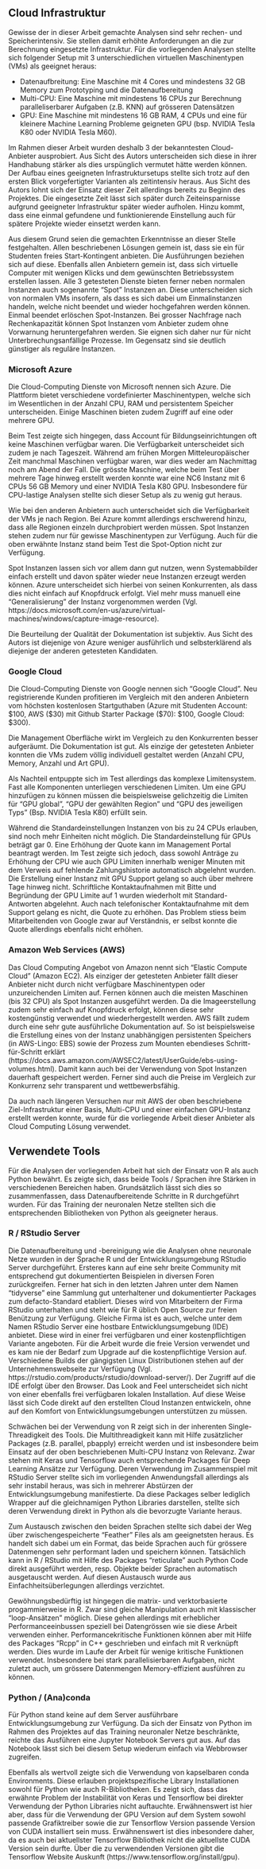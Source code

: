 ## Cloud Infrastruktur
Gewisse der in dieser Arbeit gemachte Analysen sind sehr rechen- und Speicherintensiv. Sie stellen damit erhöhte Anforderungen an die zur Berechnung eingesetzte Infrastruktur. Für die vorliegenden Analysen stellte sich folgender Setup mit 3 unterschiedlichen virtuellen Maschinentypen (VMs) als geeignet heraus:

-	Datenaufbreitung: Eine Maschine mit 4 Cores und mindestens 32 GB Memory zum Prototyping und die Datenaufbereitung
-	Multi-CPU: Eine Maschine mit mindestens 16 CPUs zur Berechnung paralleliserbarer Aufgaben (z.B. KNN) auf grösseren Datensätzen
-	GPU: Eine Maschine mit mindestens 16 GB RAM, 4 CPUs und eine für kleinere Machine Learning Probleme geigneten GPU (bsp. NVIDIA Tesla K80 oder NVIDIA Tesla M60).

Im Rahmen dieser Arbeit wurden deshalb 3 der bekanntesten Cloud-Anbieter ausprobiert. Aus Sicht des Autors unterscheiden sich diese in ihrer Handhabung stärker als dies urspünglich vermutet hätte werden können. Der Aufbau eines geeigneten Infrastruktursetups stellte sich trotz auf den ersten Blick vorgefertigter Varianten als zeitintensiv heraus. Aus Sicht des Autors lohnt sich der Einsatz dieser Zeit allerdings bereits zu Beginn des Projektes. Die eingesetzte Zeit lässt sich später durch Zeiteinsparnisse aufgrund geeigneter Infrastruktur später wieder aufholen. Hinzu kommt, dass eine einmal gefundene und funktionierende Einstellung auch für spätere Projekte wieder einsetzt werden kann.

Aus diesem Grund seien die gemachten Erkenntnisse an dieser Stelle festgehalten. Allen beschriebenen Lösungen gemein ist, dass sie ein für Studenten freies Start-Kontingent anbieten. Die Ausführungen beziehen sich auf diese. Ebenfalls allen Anbietern gemein ist, dass sich virtuelle Computer mit wenigen Klicks und dem gewünschten Betriebssystem erstellen lassen. Alle 3 getesteten Dienste bieten ferner neben normalen Instanzen auch sogenannte "Spot" Instanzen an. Diese unterscheiden sich von normalen VMs insofern, als dass es sich dabei um Einmalinstanzen handeln, welche nicht beendet und wieder hochgefahren werden können. Einmal beendet erlöschen Spot-Instanzen. Bei grosser Nachfrage nach Rechenkapazität können Spot Instanzen vom Anbieter zudem ohne Vorwarnung heruntergefahren werden. Sie eignen sich daher nur für nicht Unterbrechungsanfällige Prozesse.  Im Gegensatz sind sie deutlich günstiger als reguläre Instanzen.


### Microsoft Azure
Die Cloud-Computing Dienste von Microsoft nennen sich Azure. Die Plattform bietet verschiedene vordefinierter Maschinentypen, welche sich im Wesentlichen in der Anzahl CPU, RAM und persistentem Speicher unterscheiden. Einige Maschinen bieten zudem Zugriff auf eine oder mehrere GPU. 

Beim Test zeigte sich hingegen, dass Account für Bildungseinrichtungen oft keine Maschinen verfügbar waren. Die Verfügbarkeit unterscheidet sich zudem je nach Tageszeit. Während am frühen Morgen Mitteleuropäischer Zeit manchmal Maschinen verfügbar waren, war dies weder am Nachmittag noch am Abend der Fall. Die grösste Maschine, welche beim Test über mehrere Tage hinweg erstellt werden konnte war eine NC6 Instanz mit 6 CPUs 56 GB Memory und einer NVIDIA Tesla K80 GPU. Insbesondere für CPU-lastige Analysen stellte sich dieser Setup als zu wenig gut heraus. 

Wie bei den anderen Anbietern auch unterscheidet sich die Verfügbarkeit der VMs je nach Region. Bei Azure kommt allerdings erschwerend hinzu, dass alle Regionen einzeln durchprobiert werden müssen. Spot Instanzen stehen zudem nur für gewisse Maschinentypen zur Verfügung. Auch für die oben erwähnte Instanz stand beim Test die Spot-Option nicht zur Verfügung.

Spot Instanzen lassen sich vor allem dann gut nutzen, wenn Systemabbilder einfach erstellt und davon später wieder neue Instanzen erzeugt werden können. Azure unterscheidet sich hierbei von seinen Konkurrenten, als dass dies nicht einfach auf Knopfdruck erfolgt. Viel mehr muss manuell eine "Generalisierung" der Instanz vorgenommen werden (Vgl. https://docs.microsoft.com/en-us/azure/virtual-machines/windows/capture-image-resource). 

Die Beurteilung der Qualität der Dokumentation ist subjektiv. Aus Sicht des Autors ist diejenige von Azure weniger ausführlich und selbsterklärend als diejenige der anderen getesteten Kandidaten. 

### Google Cloud
Die Cloud-Computing Dienste von Google nennen sich "Google Cloud". Neu registrierende Kunden profitieren im Vergleich mit den anderen Anbietern vom höchsten kostenlosen Startguthaben (Azure mit Studenten Account: $100, AWS ($30) mit Github Starter Package ($70): $100, Google Cloud: $300).

Die Management Oberfläche wirkt im Vergleich zu den Konkurrenten besser aufgeräumt. Die Dokumentation ist gut. Als einzige der getesteten Anbieter konnten die VMs zudem völlig individuell gestaltet werden (Anzahl CPU, Memory, Anzahl und Art GPU). 

Als Nachteil entpuppte sich im Test allerdings das komplexe Limitensystem. Fast alle Komponenten unterliegen verschiedenen Limiten. Um eine GPU hinzufügen zu können müssen die beispielsweise gelichzeitig die Limiten für "GPU global", "GPU der gewählten Region" und "GPU des jeweiligen Typs" (Bsp. NVIDIA Tesla K80) erfüllt sein. 

Während die Standardeinstellungen Instanzen von bis zu 24 CPUs erlauben, sind noch mehr Einheiten nicht möglich. Die Standardeinstellung für GPUs beträgt gar 0. Eine Erhöhung der Quote kann im Management Portal beantragt werden. Im Test zeigte sich jedoch, dass sowohl Anträge zu Erhöhung der CPU wie auch GPU Limiten innerhalb weniger Minuten mit dem Verweis auf fehlende Zahlungshistorie automatisch abgelehnt wurden. Die Erstellung einer Instanz mit GPU Support gelang so auch über mehrere Tage hinweg nicht. Schriftliche Kontaktaufnahmen mit Bitte und Begründung der GPU Limite auf 1 wurden wiederholt mit Standard-Antworten abgelehnt. 
Auch nach telefonischer Kontaktaufnahme mit dem Support gelang es nicht, die Quote zu erhöhen. Das Problem stiess beim Mitarbeitenden von Google zwar auf Verständnis, er selbst konnte die Quote allerdings ebenfalls nicht erhöhen. 

### Amazon Web Services (AWS)
Das Cloud Computing Angebot von Amazon nennt sich "Elastic Compute Cloud" (Amazon EC2). Als einziger der getesteten Anbieter fällt dieser Anbieter nicht durch nicht verfügbare Maschinentypen oder unzureichenden Limiten auf. Fernen können auch die meisten Maschinen (bis 32 CPU) als Spot Instanzen ausgeführt werden. Da die Imageerstellung zudem sehr einfach auf Knopfdruck erfolgt, können diese sehr kostengünstig verwendet und wiederhergestellt werden. AWS fällt zudem durch eine sehr gute ausführliche Dokumentation auf. So ist beispielsweise die Erstellung eines von der Instanz unabhängigen persistenten Speichers (in AWS-Lingo: EBS) sowie der Prozess zum Mounten ebendieses Schritt-für-Schritt erklärt (https://docs.aws.amazon.com/AWSEC2/latest/UserGuide/ebs-using-volumes.html). Damit kann auch bei der Verwendung von Spot Instanzen dauerhaft gespeichert werden. Ferner sind auch die Preise im Vergleich zur Konkurrenz sehr transparent und wettbewerbsfähig.

Da auch nach längeren Versuchen nur mit AWS der oben beschriebene Ziel-Infrastruktur einer Basis, Multi-CPU und einer einfachen GPU-Instanz erstellt werden konnte, wurde für die vorliegende Arbeit dieser Anbieter als Cloud Computing Lösung verwendet.

## Verwendete Tools
Für die Analysen der vorliegenden Arbeit hat sich der Einsatz von R als auch Python bewährt. Es zeigte sich, dass beide Tools / Sprachen ihre Stärken in verschiedenen Bereichen haben. Grundsätzlich lässt sich dies so zusammenfassen, dass Datenaufbereitende Schritte in R durchgeführt wurden. Für das Training der neuronalen Netze stellten sich die entsprechenden Bibliotheken von Python als geeigneter heraus.

### R / RStudio Server
Die Datenaufbereitung und -bereinigung wie die Analysen ohne neuronale Netze wurden in der Sprache R und der Entwicklungsumgebung RStudio Server durchgeführt. Ersteres kann auf eine sehr breite Community mit entsprechend gut dokumentierten Beispielen in diversen Foren zurückgreifen. Ferner hat sich in den letzten Jahren unter dem Namen "tidyverse" eine Sammlung gut unterhaltener und dokumentierter Packages zum defacto-Standard etabliert. Dieses wird von Mitarbeitern der Firma RStudio unterhalten und steht wie für R üblich Open Source zur freien Benützung zur Verfügung. Gleiche Firma ist es auch, welche unter dem Namen RStudio Server eine hostbare Entwicklungsumgebung (IDE) anbietet. Diese wird in einer frei verfügbaren und einer kostenpflichtigen Variante angeboten. Für die Arbeit wurde die freie Version verwendet und es kam nie der Bedarf zum Upgrade auf die kostenpflichtige Version auf. Verschiedene Builds der gängigsten Linux Distributionen stehen auf der Unternehmenswebseite zur Verfügung (Vgl. https://rstudio.com/products/rstudio/download-server/). Der Zugriff auf die IDE erfolgt über den Browser. Das Look and Feel unterscheidet sich nicht von einer ebenfalls frei verfügbaren lokalen Installation. Auf diese Weise lässt sich Code direkt auf den erstellten Cloud Instanzen entwickeln, ohne auf den Komfort von Entwicklungsumgebungen unterstützen zu müssen.

Schwächen bei der Verwendung von R zeigt sich in der inherenten Single-Threadigkeit des Tools. Die Multithreadigkeit kann mit Hilfe zusätzlicher Packages (z.B. parallel, pbapply) erreicht werden und ist insbesondere beim Einsatz auf der oben beschriebenen Multi-CPU Instanz von Relevanz. Zwar stehen mit Keras und Tensorflow auch entsprechende Packages für Deep Learning Ansätze zur Verfügung. Deren Verwendung im Zusammenspiel mit RStudio Server stellte sich im vorliegenden Anwendungsfall allerdings als sehr instabil heraus, was sich in mehrerer Abstürzen der Entwicklungsumgebung manifestierte. 
Da diese Packages selber lediglich Wrapper auf die gleichnamigen Python Libraries darstellen, stellte sich deren Verwendung direkt in Python als die bevorzugte Variante heraus. 

Zum Austausch zwischen den beiden Sprachen stellte sich dabei der Weg über zwischengespeicherte "Feather" Files als am geeignetsten heraus. Es handelt sich dabei um ein Format, das beide Sprachen auch für grössere Datenmengen sehr performant laden und speichern können. Tatsächlich kann in R / RStudio mit Hilfe des Packages "reticulate" auch Python Code direkt ausgeführt werden, resp. Objekte beider Sprachen automatisch ausgetauscht werden. Auf diesen Austausch wurde aus Einfachheitsüberlegungen allerdings verzichtet.

Gewöhnungsbedürftig ist hingegen die matrix- und verktorbasierte progammierweise in R. Zwar sind gleiche Manipulation auch mit klassischer "loop-Ansätzen" möglich. Diese gehen allerdings mit erheblicher Performanceeinbussen speziell bei Datengrössen wie sie diese Arbeit verwenden einher. Performancekritische Funktionen können aber mit Hilfe des Packages "Rcpp" in C++ geschrieben und einfach mit R verknüpft werden. Dies wurde im Laufe der Arbeit für wenige kritische Funktionen verwendet. Insbesondere bei stark parallelisierbaren Aufgaben, nicht zuletzt auch, um grössere Datenmengen Memory-effizient ausführen zu können.

### Python / (Ana)conda
Für Python stand keine auf dem Server ausführbare Entwicklungsumgebung zur Verfügung. Da sich der Einsatz von Python im Rahmen des Projektes auf das Training neuronaler Netze beschränkte, reichte das Ausführen eine Jupyter Notebook Servers gut aus. Auf das Notebook lässt sich bei diesem Setup wiederum einfach via Webbrowser zugreifen.

Ebenfalls als wertvoll zeigte sich die Verwendung von kapselbaren conda Environments. Diese erlauben projektspezifische Library Installationen sowohl für Python wie auch R-Bibliotheken. 
Es zeigt sich, dass das erwähnte Problem der Instabilität von Keras und Tensorflow bei direkter Verwendung der Python Libraries nicht auftauchte. Erwähnenswert ist hier aber, dass für die Verwendung der GPU Version auf dem System sowohl passende Grafiktreiber sowie die zur Tensorflow Version passende Version von CUDA installiert sein muss. Erwähnenswert ist dies inbesondere daher, da es auch bei aktuellster Tensorflow Bibliothek nicht die aktuellste CUDA Version sein durfte. Über die zu verwendenden Versionen gibt die Tensorflow Website Auskunft (https://www.tensorflow.org/install/gpu).






